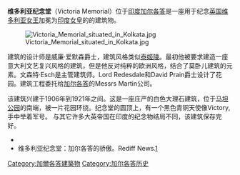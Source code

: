 '''维多利亚纪念堂'''（Victoria Memorial）位于[[印度|印度]][[加尔各答|加尔各答]]是一座用于纪念[[英国|英国]][[维多利亚女王|维多利亚女王]]加冕为[[印度女皇|印度女皇]]的的建筑物。 

[[File:Victoria_Memorial_situated_in_Kolkata.jpg|thumb]]

建筑的设计师是威廉·爱默森爵士，建筑风格类似[[泰姬陵|泰姬陵]]。最初他被要求建造一座意大利文艺复兴风格的建筑，但是他反对纯粹的欧洲风格，结合了莫卧儿建筑的元素。文森特·Esch是主管建筑师。Lord Redesdale和David Prain爵士设计了花园。建筑工程委托给[[加尔各答|加尔各答]]的Messrs Martin公司。 

该建筑兴建于1906年到1921年之间。这是一座庄严的白色大理石建筑，位于[[马坦公园|马坦公园]]的南端，被一片花园环绕。纪念堂的圆顶上，有一个黑色青铜天使像Victory, 手中举着军号。<!-- 它固定在 ball bearings and rotates when 强风. -->与其它许多大英帝国在印度的纪念物结局不同，该建筑保存完好。

* {{wikitravel}}
*维多利亚纪念堂：加尔各答的骄傲。Rediff News.[http://specials.rediff.com/news/2006/aug/02sld1.htm] {{Wayback|url=http://specials.rediff.com/news/2006/aug/02sld1.htm |date=20080722030017 }}

[[Category:加爾各答建築物|Category:加爾各答建築物]]
[[Category:加尔各答历史|Category:加尔各答历史]]